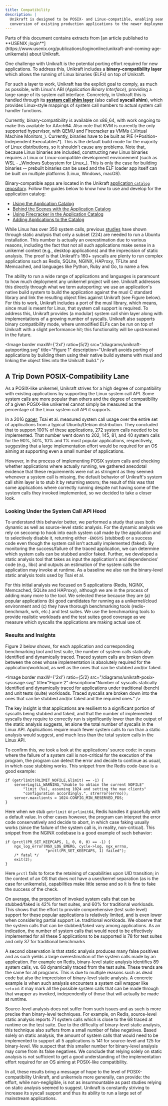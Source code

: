 ```yaml
---
title: Compatibility
description: |
  Unikraft is designed to be POSIX- and Linux-compatible, enabling seamless
  conversion of existing production applications to the newer deployment model.
---
```


<Info>
Parts of this document contains extracts from [an article published to **USENIX
;login**](https://www.usenix.org/publications/loginonline/unikraft-and-coming-age-unikernels)
about Unikraft.
</Info>

One challenge with Unikraft is the potential porting effort required for new applications.
To address this, Unikraft includes a **binary-compatibility layer** which allows the running of Linux binaries (ELFs) on top of Unikraft.

For such a layer to work, Unikraft has the explicit goal to comply, as much as possible, with Linux's ABI (_Application Binary Interface_), providing a large range of its system call interface.
Concretely, in Unikraft this is handled through its [**system call shim layer**](/docs/internals/syscall-shim) (also called **syscall shim**), which provides Linux-style mappings of system call numbers to actual system call handler functions.

<Info>
Currently, binary-compatibility is available on x86_64, with work ongoing to make this available for AArch64.
Also note that KVM is currently the only supported hypervisor, with QEMU and Firecracker as VMMs (_Virtual Machine Monitors_).
</Info>

<Warning>
Currently, binaries have to be built as PIE (*Position-Independent Executables*).
This is the default build mode for the majority of Linux distributions, so it shouldn't cause any problems.
</Warning>

<Info>
Note that, because Linux binaries are included, constructing new Linux binaries requires a Linux or Linux-compatible development environement (such as WSL - _Windows Subsystem for Linux_).
This is only the case for building binaries -- prebuilt binaries can be used and the ELF loader app itself can be built on multiple platforms (Linux, Windows, macOS).
</Info>

Binary-compatible apps are located in the Unikraft [application `catalog` repository](https://github.com/unikraft/catalog).
Follow the guides below to know how to use and develop for the application catalog:

- [Using the Application Catalog](/guides/using-the-app-catalog)
- [Behind the Scenes with the Application Catalog](/guides/catalog-behind-the-scenes)
- [Using Firecracker in the Application Catalog](/guides/catalog-using-firecracker)
- [Adding Applications to the Catalog](/docs/contributing/adding-to-the-app-catalog)

While Linux has over 350 system calls, previous
[studies](https://dl.acm.org/doi/10.1145/2901318.2901341) have shown through
static analysis that only a subset (224) are needed to run a Ubuntu
installation. This number is actually an overestimation due to various reasons,
including the fact that not all such applications make sense in a unikernel
context (e.g., desktop applications) and the imprecision of static analysis. The
proof is that Unikraft's 160+ syscalls are plenty to run complex applications
such as Redis, SQLite, NGINX, HAProxy, TFLite and Memcached, and languages like
Python, Ruby and Go, to name a few.

The ability to run a wide range of applications and languages is paramount to
how much deployment any unikernel project will see. Unikraft addresses this
directly through what we term autoporting: we use an application's native build
system to build the application against the musl C standard library and link the
resulting object files against Unikraft (see Figure below). For this to work,
Unikraft includes a port of the musl library, which means, since musl is meant
for Linux, that system call support is required. To address this, Unikraft
provides (a modular) system call shim layer along with implementations of a
growing number of syscalls. Unikraft also supports binary compatibility mode,
where unmodified ELFs can be run on top of Unikraft with a slight performance
hit; this functionality will be upstreamed in the future.

<Image
  border
  maxW={'2xl'}
  ratio={5/2}
  src="/diagrams/unikraft-autoporting.svg"
  title="Figure 1"
  description="Unikraft avoids porting of applications by building them using their native build systems with musl and linking the object files into the Unikraft build."
/>

## A Trip Down POSIX-Compatibility Lane

As a POSIX-like unikernel, Unikraft strives for a high degree of compatibility
with existing applications by supporting the Linux system call API. Some system
calls are more popular than others and the degree of compatibility of a given
POSIX-like unikernel cannot simply be measured as the percentage of the Linux
system call API it supports.

In a 2016 [paper](https://dl.acm.org/doi/10.1145/2901318.2901341), Tsai et al.
measured system call usage over the entire set of applications from a typical
Ubuntu/Debian distribution. They concluded that to support 100% of these
applications, 272 system calls needed to be implemented. That number went down
to 202, 145, 81, and 40 system calls for the 90%, 50%, 10% and 1% most popular
applications, respectively, suggesting that a large implementation effort would
be required for an OS aiming at supporting even a small number of applications.

However, in the process of implementing POSIX system calls and checking whether
applications where actually running, we gathered anecdotal evidence that these
requirements were not as stringent as they seemed: whenever a system call is
missing, the default behavior of Unikraft's system call shim layer is to stub it
by returning `ENOSYS`; the result of this was that some applications where
correctly running despite not having some of the system calls they invoked
implemented, so we decided to take a closer look.

### Looking Under the System Call API Hood

To understand this behavior better, we performed a study that uses both dynamic
as well as source-level static analysis. For the dynamic analysis we rely on
seccomp to hook into each system call made by the application and to selectively
disable it, returning either `-ENOSYS` (stubbed) or a success code even though
the system call isn't actually implemented (faked). By monitoring the
success/failure of the traced application, we can determine which system calls
can be stubbed and/or faked. Further, we developed a static analysis tool that
takes as input the application's and dependencies' code (e.g., libc) and outputs
an estimation of the system calls the application may invoke at runtime. As a
baseline we also ran the binary-level static analysis tools used by Tsai et al.

For this initial analysis we focused on 5 applications (Redis, NGINX, Memcached,
SQLite and HAProxy), although we are in the process of adding many more to the
tool.  We selected these because they are (a) popular applications (b) good
candidates for running as a unikernel/cloud environment and (c) they have
thorough benchmarking tools (redis-benchmark, wrk, etc.) and test suites. We use
the benchmarking tools to provide realistic workloads and the test suites good
coverage as we measure which syscalls the applications are making actual use of.

### Results and Insights

Figure 2 below shows, for each application and corresponding benchmarking tool
and test suite, the number of system calls statically identified and dynamically
traced. Traced system calls are broken down between the ones whose
implementation is absolutely required for the application/workload, as well as
the ones that can be stubbed and/or faked.

<Image
  border
  maxW={'2xl'}
  ratio={5/2}
  src="/diagrams/unikraft-posix-sysusage.svg"
  title="Figure 2"
  description="Number of syscalls statically identified and dynamically traced for applications under traditional (bench) and unit tests (suite) workloads. Traced syscalls are broken down into the ones that can be stubbed and/or faked and the required ones."
/>


The key insight is that applications are resilient to a significant portion of
syscalls being stubbed and faked, and that the number of implemented syscalls
they require to correctly run is significantly lower than the output of the
static analysis suggests, let alone the total number of syscalls in the Linux
API. Applications require much fewer system calls to run than a static analysis
would suggest, and much less than the total system calls in the Linux API.

To confirm this, we took a look at the applications' source code: in cases where
the failure of a system call is non-critical for the execution of the program,
the program can detect the error and decide to continue as usual, in which case
stubbing works. This snippet from the Redis code-base is a good example:

```clike
if (getrlimit(RLIMIT_NOFILE,&limit) == -1) {
    serverLog(LL_WARNING,"Unable to obtain the current NOFILE"
        "limit (%s), assuming 1024 and setting the max clients"
        "configuration accordingly.", strerror(errno));
    server.maxclients = 1024-CONFIG_MIN_RESERVED_FDS;
}
```

Here when we stub `getrlimit` or `prlimit64`, Redis handles it gracefully with a
default value. In other cases however, the program can interpret the error code
conservatively and decide to abort, in which case faking usually works (since
the failure of the system call is, in reality, non-critical). This snippet from
the NGINX codebase is a good example of such behavior:

```clike
if (prctl(PR_SET_KEEPCAPS, 1, 0, 0, 0) == -1) {
    ngx_log_error(NGX_LOG_EMERG, cycle->log, ngx_errno,
                  "prctl(PR_SET_KEEPCAPS, 1) failed");
    /* fatal */
    exit(2);
}
```

Here `prctl` fails to force the retaining of capabilities upon UID transition;
in the context of an OS that does not have a user/kernel separation (as is the
case for unikernels), capabilities make little sense and so it is fine to fake
the success of the check.

On average, the proportion of invoked system calls that can be stubbed/faked is
42% for test suites, and 60% for traditional workloads. This shows that the
effort to provide comprehensive (test suite level) support for these popular
applications is relatively limited, and is even lower when considering partial
support i.e. traditional workloads. We observe that the system calls that can be
stubbed/faked vary among applications. As an indication, the number of system
calls that would need to be effectively implemented for all these 5 applications
to be supported is 78 for test suites and only 37 for traditional benchmarks

A second observation is that static analysis produces many false positives and
as such yields a large overestimation of the system calls made by an
application. For example on Redis, binary-level static analysis identifies 89
system calls, vs. 68 dynamically traced from the test suite. These trends are
the same for all programs. This is due to multiple reasons such as dead code but
also the imprecision of binary-level static analysis. A concrete example is when
such analysis encounters a system call wrapper like `setxid`: it may mark all
the possible system calls that can be made through that wrapper as invoked,
independently of those that will actually be made at runtime.

Source-level analysis does not suffer from such issues and as such is more
precise than binary-level techniques. For example, on Redis, source-level static
analysis reports 71 system calls which is close to the 68 traced at runtime on
the test suite. Due to the difficulty of binary-level static analysis, this
technique also suffers from a small number of false negatives. Based solely on
static analysis, the amount of system calls that would need to be implemented to
support all 5 applications is 141 for source-level and 125 for binary-level. We
suspect that this smaller number for binary-level analysis may come from its
false negatives. We conclude that relying solely on static analysis is not
sufficient to get a good understanding of the implementation effort required for
an OS aiming at POSIX-like compatibility.

In all, these results bring a message of hope to the level of
POSIX-compatibility Unikraft, and unikernels more generally, can provide: the
effort, while non-negligible, is not as insurmountable as past studies relying
on static analysis seemed to suggest. Unikraft is constantly striving to
increase its syscall support and thus its ability to run a large set of
mainstream applications.
